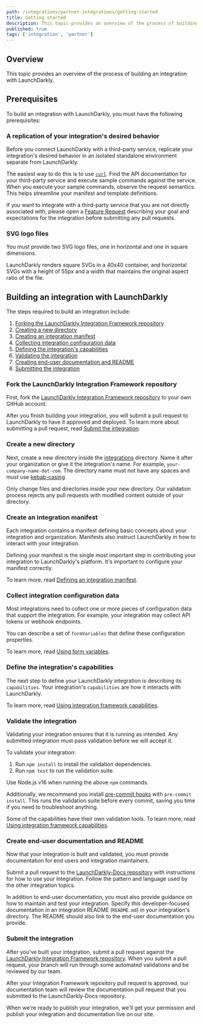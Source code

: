```yaml
---
path: /integrations/partner-integrations/getting-started
title: Getting started
description: This topic provides an overview of the process of building an integration with LaunchDarkly.
published: true
tags: ['integration', 'partner']
---
```


## Overview

This topic provides an overview of the process of building an integration with LaunchDarkly.

## Prerequisites

To build an integration with LaunchDarkly, you must have the following prerequisites:

### A replication of your integration's desired behavior

Before you connect LaunchDarkly with a third-party service, replicate your integration's desired behavior in an isolated standalone environment separate from LaunchDarkly.

The easiest way to do this is to use [`curl`](https://curl.se/docs/manpage.html). Find the API documentation for your third-party service and execute sample commands against the service. When you execute your sample commands, observe the request semantics. This helps streamline your manifest and template definitions.

If you want to integrate with a third-party service that you are not directly associated with, please open a [Feature Request](https://github.com/launchdarkly/integration-framework/issues/new/choose) describing your goal and expectations for the integration before submitting any pull requests.

### SVG logo files

You must provide two SVG logo files, one in horizontal and one in square dimensions.

LaunchDarkly renders square SVGs in a 40x40 container, and horizontal SVGs with a height of 55px and a width that maintains the original aspect ratio of the file.

## Building an integration with LaunchDarkly

The steps required to build an integration include:

1. [Forking the LaunchDarkly Integration Framework repository](#fork-the-launchdarkly-integration-framework-repository)
2. [Creating a new directory](#create-a-new-directory)
3. [Creating an integration manifest](#create-an-integration-manifest)
4. [Collecting integration configuration data](#collect-integration-configuration-data)
5. [Defining the integration's capabilities](#define-the-integrations-capabilities)
6. [Validating the integration](#validate-the-integration)
7. [Creating end-user documentation and README](#create-end-user-documentation-and-readme)
8. [Submitting the integration](#submit-the-integration)


### Fork the LaunchDarkly Integration Framework repository

First, fork the [LaunchDarkly Integration Framework repository](https://github.com/launchdarkly/integration-framework) to your own GitHub account.

After you finish building your integration, you will submit a pull request to LaunchDarkly to have it approved and deployed. To learn more about submitting a pull request, read [Submit the integration](#submit-the-integration).

### Create a new directory

Next, create a new directory inside the [integrations](https://github.com/launchdarkly/integration-framework/tree/main/integrations) directory. Name it after your organization or give it the integration's name. For example, `your-company-name-dot-com`. The directory name must not have any spaces and must use [kebab-casing](https://wiki.c2.com/?KebabCase).

Only change files and directories inside your new directory. Our validation process rejects any pull requests with modified content outside of your directory.

### Create an integration manifest

Each integration contains a manifest defining basic concepts about your integration and organization. Manifests also instruct LaunchDarkly in how to interact with your integration.

Defining your manifest is the single most important step in contributing your integration to LaunchDarkly's platform. It's important to configure your manifest correctly.

To learn more, read [Defining an integration manifest](/integrations/partner-integrations/manifest).

### Collect integration configuration data

Most integrations need to collect one or more pieces of configuration data that support the integration. For example, your integration may collect API tokens or webhook endpoints.

You can describe a set of `formVariables` that define these configuration properties.

To learn more, read [Using form variables](/integrations/partner-integrations/form-variables).

### Define the integration's capabilities

The next step to define your LaunchDarkly integration is describing its `capabilities`. Your integration's `capabilities` are how it interacts with LaunchDarkly.

To learn more, read [Using integration framework capabilities](/integrations/partner-integrations/capabilities).

### Validate the integration

Validating your integration ensures that it is running as intended. Any submitted integration must pass validation before we will accept it.

To validate your integration:

1. Run `npm install` to install the validation dependencies.
2. Run `npm test` to run the validation suite.

Use Node.js v16 when running the above `npm` commands.

Additionally, we recommend you install [pre-commit hooks](https://pre-commit.com/#install) with `pre-commit install`. This runs the validation suite before every commit, saving you time if you need to troubleshoot anything.

Some of the capabilities have their own validation tools. To learn more, read [Using integration framework capabilities](/integrations/partner-integrations/capabilities).

### Create end-user documentation and README

Now that your integration is built and validated, you must provide documentation for end users and integration maintainers.

Submit a pull request to the [LaunchDarkly-Docs repository](https://github.com/launchdarkly/LaunchDarkly-Docs) with instructions for how to use your integration. Follow the pattern and language used by the other integration topics.

In addition to end-user documentation, you must also provide guidance on how to maintain and test your integration. Specify this developer-focused documentation in an integration README (`README.md`) in your integration's directory. The README should also link to the end-user documentation you provide.

### Submit the integration

After you've built your integration, submit a pull request against the [LaunchDarkly Integration Framework repository](https://github.com/launchdarkly/integration-framework/pull/new/main). When you submit a pull request, your branch will run through some automated validations and be reviewed by our team.

After your Integration Framework repository pull request is approved, our documentation team will review the documentation pull request that you submitted to the LaunchDarkly-Docs repository.

When we're ready to publish your integration, we'll get your permission and publish your integration and documentation live on our site.
